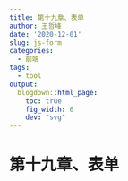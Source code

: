 ```yaml
---
title: 第十九章、表单
author: 王哲峰
date: '2020-12-01'
slug: js-form
categories:
  - 前端
tags:
  - tool
output:
  blogdown::html_page:
    toc: true
    fig_width: 6
    dev: "svg"
---
```


# 第十九章、表单

